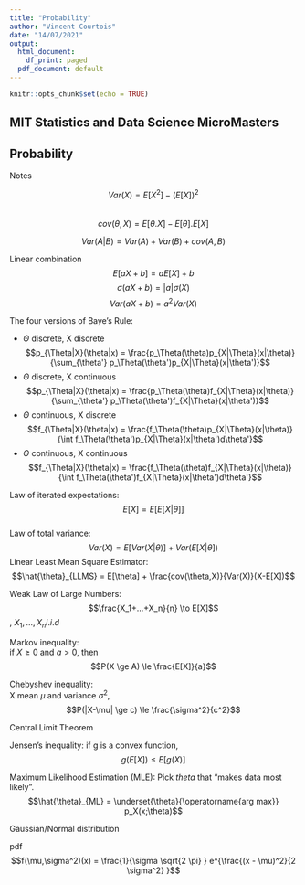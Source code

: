 ```yaml
---
title: "Probability"
author: "Vincent Courtois"
date: "14/07/2021"
output:
  html_document:
    df_print: paged
  pdf_document: default
---
```


```r
knitr::opts_chunk$set(echo = TRUE)
```

## MIT Statistics and Data Science MicroMasters
## Probability

Notes

$$Var(X) = E[X^2] - (E[X])^2$$  
$$cov(\theta,X)=E[\theta.X]-E[\theta].E[X]$$  

$$Var(A|B) = Var(A) + Var(B) + cov(A,B)$$


Linear combination
$$E[aX+b] = aE[X]+b$$
$$\sigma(aX+b) = |a|\sigma(X)$$
$$Var(aX+b) = a^2Var(X)$$

The four versions of Baye's Rule:

* $\Theta$ discrete, X discrete  
  $$p_{\Theta|X}(\theta|x) = \frac{p_\Theta(\theta)p_{X|\Theta}(x|\theta)}{\sum_{\theta'} p_\Theta(\theta')p_{X|\Theta}(x|\theta')}$$
* $\Theta$ discrete, X continuous
  $$p_{\Theta|X}(\theta|x) = \frac{p_\Theta(\theta)f_{X|\Theta}(x|\theta)}{\sum_{\theta'} p_\Theta(\theta')f_{X|\Theta}(x|\theta')}$$
* $\Theta$ continuous, X discrete
  $$f_{\Theta|X}(\theta|x) = \frac{f_\Theta(\theta)p_{X|\Theta}(x|\theta)}{\int f_\Theta(\theta')p_{X|\Theta}(x|\theta')d\theta'}$$
* $\Theta$ continuous, X continuous
  $$f_{\Theta|X}(\theta|x) = \frac{f_\Theta(\theta)f_{X|\Theta}(x|\theta)}{\int f_\Theta(\theta')f_{X|\Theta}(x|\theta')d\theta'}$$


Law of iterated expectations: $$E[X] = E[E[X|\theta]]$$  
Law of total variance: $$Var(X) = E[Var(X|\theta)] + Var(E[X|\theta])$$
Linear Least Mean Square Estimator: $$\hat{\theta}_{LLMS} = E[\theta] + \frac{cov(\theta,X)}{Var(X)}(X-E[X])$$  

Weak Law of Large Numbers: $$\frac{X_1+...+X_n}{n} \to E[X]$$, $X_1,...,X_n i.i.d$

Markov inequality:  
if $X \ge 0$ and $a>0$, then $$P(X \ge A) \le \frac{E[X]}{a}$$

Chebyshev inequality:  
X mean $\mu$ and variance $\sigma^2$, $$P(|X-\mu| \ge c) \le \frac{\sigma^2}{c^2}$$

Central Limit Theorem

Jensen's inequality:
if g is a convex function, $$g(E[X]) \le E[g(X)]$$

Maximum Likelihood Estimation (MLE): Pick $theta$ that "makes data most likely".
$$\hat{\theta}_{ML} = \underset{\theta}{\operatorname{arg max}} p_X(x;\theta)$$

Gaussian/Normal distribution

pdf $$f(\mu,\sigma^2)(x) = \frac{1}{\sigma \sqrt{2 \pi} } e^{\frac{(x - \mu)^2}{2 \sigma^2} }$$



